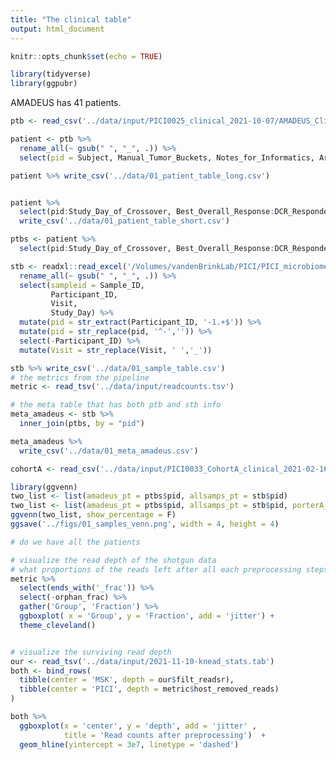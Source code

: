 ```yaml
---
title: "The clinical table"
output: html_document
---
```


```r
knitr::opts_chunk$set(echo = TRUE)
```

```r
library(tidyverse)
library(ggpubr)
```

AMADEUS has 41 patients. 

```r
ptb <- read_csv('../data/input/PICI0025_clinical_2021-10-07/AMADEUS_ClinicalData_20211007.csv')

patient <- ptb %>% 
  rename_all(~ gsub(" ", "_", .)) %>% 
  select(pid = Subject, Manual_Tumor_Buckets, Notes_for_Informatics, Arm:DCR_Responder)

patient %>% write_csv('../data/01_patient_table_long.csv')


patient %>% 
  select(pid:Study_Day_of_Crossover, Best_Overall_Response:DCR_Responder) %>% 
  write_csv('../data/01_patient_table_short.csv')

ptbs <- patient %>% 
  select(pid:Study_Day_of_Crossover, Best_Overall_Response:DCR_Responder)
```


```r
stb <- readxl::read_excel('/Volumes/vandenBrinkLab/PICI/PICI_microbiome_analysis_project/PICI0025_PICI0033_microbiome_samples_shipped.xlsx') %>% 
  rename_all(~ gsub(" ", "_", .)) %>% 
  select(sampleid = Sample_ID,
         Participant_ID,
         Visit, 
         Study_Day) %>% 
  mutate(pid = str_extract(Participant_ID, '-1.+$')) %>% 
  mutate(pid = str_replace(pid, '^-','')) %>% 
  select(-Participant_ID) %>% 
  mutate(Visit = str_replace(Visit, ' ','_'))

stb %>% write_csv('../data/01_sample_table.csv')
# the metrics from the pipeline
metric <- read_tsv('../data/input/readcounts.tsv')
```

```r
# the meta table that has both ptb and stb info
meta_amadeus <- stb %>% 
  inner_join(ptbs, by = "pid")

meta_amadeus %>% 
  write_csv('../data/01_meta_amadeus.csv')

cohortA <- read_csv('../data/input/PICI0033_CohortA_clinical_2021-02-16/PorterA_ClinicalData_20210216.csv')

library(ggvenn)
two_list <- list(amadeus_pt = ptbs$pid, allsamps_pt = stb$pid)
two_list <- list(amadeus_pt = ptbs$pid, allsamps_pt = stb$pid, porterA_pt = cohortA$Subject)
ggvenn(two_list, show_percentage = F)
ggsave('../figs/01_samples_venn.png', width = 4, height = 4)

# do we have all the patients 
```


```r
# visualize the read depth of the shotgun data
# what proportions of the reads left after all each preprocessing steps
metric %>% 
  select(ends_with('_frac')) %>% 
  select(-orphan_frac) %>% 
  gather('Group', 'Fraction') %>% 
  ggboxplot( x = 'Group', y = 'Fraction', add = 'jitter') +
  theme_cleveland()


# visualize the surviving read depth
our <- read_tsv('../data/input/2021-11-10-knead_stats.tab')
both <- bind_rows(
  tibble(center = 'MSK', depth = our$filt_readsr),
  tibble(center = 'PICI', depth = metric$host_removed_reads)
)

both %>% 
  ggboxplot(x = 'center', y = 'depth', add = 'jitter' , 
            title = 'Read counts after preprocessing')  +
  geom_hline(yintercept = 3e7, linetype = 'dashed')  
```


